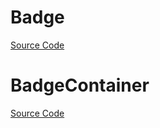
<Meta title="Data Display/Badge/Doc" />

# Badge

<Description of={MznBadgeComponent} />

[Source Code](https://github.com/Mezzanine-UI/mezzanine/blob/main/packages/ng/src/badge/badge.component.ts)

<ArgsTable of={MznBadgeComponent} />

# BadgeContainer

<Description of={MznBadgeContainerDirective} />

[Source Code](https://github.com/Mezzanine-UI/mezzanine/blob/main/packages/ng/src/badge/badge-container.directive.ts)

<ArgsTable of={MznBadgeContainerDirective} />
